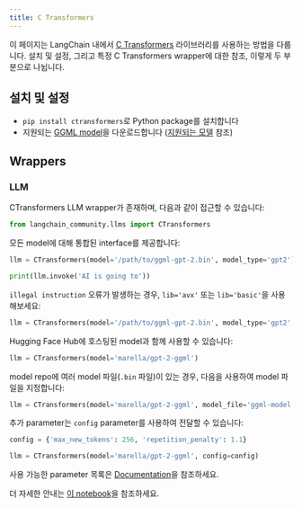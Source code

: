 ```yaml
---
title: C Transformers
---
```


이 페이지는 LangChain 내에서 [C Transformers](https://github.com/marella/ctransformers) 라이브러리를 사용하는 방법을 다룹니다.
설치 및 설정, 그리고 특정 C Transformers wrapper에 대한 참조, 이렇게 두 부분으로 나뉩니다.

## 설치 및 설정

- `pip install ctransformers`로 Python package를 설치합니다
- 지원되는 [GGML model](https://huggingface.co/TheBloke)을 다운로드합니다 ([지원되는 모델](https://github.com/marella/ctransformers#supported-models) 참조)

## Wrappers

### LLM

CTransformers LLM wrapper가 존재하며, 다음과 같이 접근할 수 있습니다:

```python
from langchain_community.llms import CTransformers
```

모든 model에 대해 통합된 interface를 제공합니다:

```python
llm = CTransformers(model='/path/to/ggml-gpt-2.bin', model_type='gpt2')

print(llm.invoke('AI is going to'))
```

`illegal instruction` 오류가 발생하는 경우, `lib='avx'` 또는 `lib='basic'`을 사용해보세요:

```py
llm = CTransformers(model='/path/to/ggml-gpt-2.bin', model_type='gpt2', lib='avx')
```

Hugging Face Hub에 호스팅된 model과 함께 사용할 수 있습니다:

```py
llm = CTransformers(model='marella/gpt-2-ggml')
```

model repo에 여러 model 파일(`.bin` 파일)이 있는 경우, 다음을 사용하여 model 파일을 지정합니다:

```py
llm = CTransformers(model='marella/gpt-2-ggml', model_file='ggml-model.bin')
```

추가 parameter는 `config` parameter를 사용하여 전달할 수 있습니다:

```py
config = {'max_new_tokens': 256, 'repetition_penalty': 1.1}

llm = CTransformers(model='marella/gpt-2-ggml', config=config)
```

사용 가능한 parameter 목록은 [Documentation](https://github.com/marella/ctransformers#config)을 참조하세요.

더 자세한 안내는 [이 notebook](/oss/integrations/llms/ctransformers)을 참조하세요.
